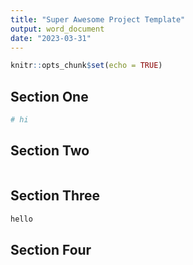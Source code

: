 ```yaml
---
title: "Super Awesome Project Template"
output: word_document
date: "2023-03-31"
---
```


```r
knitr::opts_chunk$set(echo = TRUE)
```

## Section One

```r
# hi
```


## Section Two

```r

```

## Section Three

```r

hello

```



## Section Four

```r

```